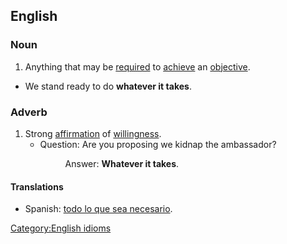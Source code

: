 ==English==

===Noun===
{{en-noun|sg=[[whatever]] [[it]] [[takes]]|-}}

# Anything that may be [[required]] to [[achieve]] an [[objective]].
* We stand ready to do '''whatever it takes'''.

===Adverb===
{{en-adv|-}}

# Strong [[affirmation]] of [[willingness]].
#* Question: Are you proposing we kidnap the ambassador?
#*: Answer: '''Whatever it takes'''.

====Translations====
{{trans-top|affirmation of willingness}}
* Spanish: [[todo lo que sea  necesario]].
{{trans-mid}}
{{trans-bottom}}

[[Category:English idioms]]